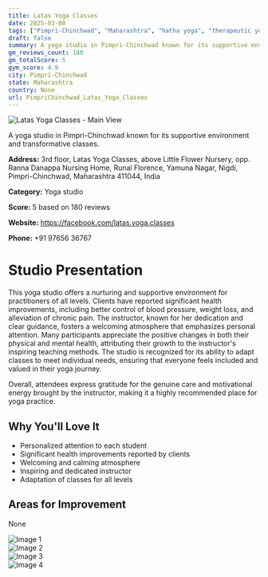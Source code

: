 ```yaml
---
title: Latas Yoga Classes
date: 2025-03-08
tags: ["Pimpri-Chinchwad", "Maharashtra", "hatha yoga", "therapeutic yoga", "supportive atmosphere", "personalized teaching", "Pimpri-Chinchwad"]  
draft: false
summary: A yoga studio in Pimpri-Chinchwad known for its supportive environment and transformative classes.
gm_reviews_count: 180
gm_totalScore: 5
gym_score: 4.9
city: Pimpri-Chinchwad
state: Maharashtra
country: None
url: PimpriChinchwad_Latas_Yoga_Classes
---
```


<div className="aspect-[16/9] relative my-8">
  <img 
    src="https://lh5.googleusercontent.com/p/AF1QipM6_REUYPeweHjZFcuzzcP2oBK8o21i0ypKddTc=w1920-h1080-k-no"
    alt="Latas Yoga Classes - Main View"
    className="object-cover absolute inset-0 w-full h-full rounded-lg"
  />
</div>

A yoga studio in Pimpri-Chinchwad known for its supportive environment and transformative classes.

**Address:** 3rd floor, Latas Yoga Classes, above Little Flower Nursery, opp. Ranna Danappa Nursing Home, Runal Florence, Yamuna Nagar, Nigdi, Pimpri-Chinchwad, Maharashtra 411044, India

**Category:** Yoga studio

**Score:** 5 based on 180 reviews

**Website:** https://facebook.com/latas.yoga.classes

**Phone:** +91 97656 36767

# Studio Presentation

This yoga studio offers a nurturing and supportive environment for practitioners of all levels. Clients have reported significant health improvements, including better control of blood pressure, weight loss, and alleviation of chronic pain. The instructor, known for her dedication and clear guidance, fosters a welcoming atmosphere that emphasizes personal attention. Many participants appreciate the positive changes in both their physical and mental health, attributing their growth to the instructor's inspiring teaching methods. The studio is recognized for its ability to adapt classes to meet individual needs, ensuring that everyone feels included and valued in their yoga journey.

Overall, attendees express gratitude for the genuine care and motivational energy brought by the instructor, making it a highly recommended place for yoga practice.

## Why You'll Love It

- Personalized attention to each student
- Significant health improvements reported by clients
- Welcoming and calming atmosphere
- Inspiring and dedicated instructor
- Adaptation of classes for all levels

## Areas for Improvement

None

<div className="grid grid-cols-1 xl:grid-cols-2 gap-4 my-8">
<div className="aspect-[4/3] relative"><img src="https://lh3.googleusercontent.com/p/AF1QipMtr1_SU_EZl_2Vs7wMk6DtuBogjHAftTfLiNGZ=w1920-h1080-k-no" alt="Image 1" className="object-cover absolute inset-0 w-full h-full rounded-lg" /></div>
<div className="aspect-[4/3] relative"><img src="https://lh3.googleusercontent.com/p/AF1QipNY_PEqbeDlv4M-Fs4IJsJa8iGYBgIncwtodWeN=w1920-h1080-k-no" alt="Image 2" className="object-cover absolute inset-0 w-full h-full rounded-lg" /></div>
<div className="aspect-[4/3] relative"><img src="https://lh3.googleusercontent.com/p/AF1QipO-oljj26T0q_Izk-Ll-BfVPzkH79qiiX5pPnBO=w1920-h1080-k-no" alt="Image 3" className="object-cover absolute inset-0 w-full h-full rounded-lg" /></div>
<div className="aspect-[4/3] relative"><img src="https://lh3.googleusercontent.com/p/AF1QipPJGaB_63g_FPxHi9pg12DrDeT2j3uNV8Dxn6B5=w1920-h1080-k-no" alt="Image 4" className="object-cover absolute inset-0 w-full h-full rounded-lg" /></div>
</div>